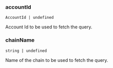 ### accountId

`AccountId | undefined`

Account Id to be used to fetch the query.

### chainName

`string | undefined`

Name of the chain to be used to fetch the query.
